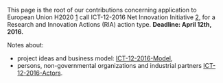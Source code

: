 This page is the root of our contributions concerning application to European Union H2020 [http://ec.europa.eu/programmes/horizon2020/en/h2020-section/information-and-communication-technologies] call ICT-12-2016 Net Innovation Initiative [https://ec.europa.eu/research/participants/portal/desktop/en/opportunities/h2020/topics/5083-ict-12-2016.html], for a Research and Innovation Actions (RIA) action type. '''Deadline: April 12th, 2016.'''

Notes about:
* project ideas and business model: [[ICT-12-2016-Model]],
* persons, non-governmental organizations and industrial partners [[ICT-12-2016-Actors]].